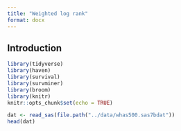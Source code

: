 ```yaml
---
title: "Weighted log rank"
format: docx
---
```


## Introduction

```r
library(tidyverse)
library(haven)
library(survival)
library(survminer)
library(broom)
library(knitr)
knitr::opts_chunk$set(echo = TRUE)

dat <- read_sas(file.path("../data/whas500.sas7bdat"))
head(dat)
```
